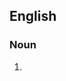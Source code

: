 ==English==

===Noun===
{{head|en|noun form|head=[[paternal]] [[aunt]]s}}

# {{plural of|paternal aunt|lang=en}}